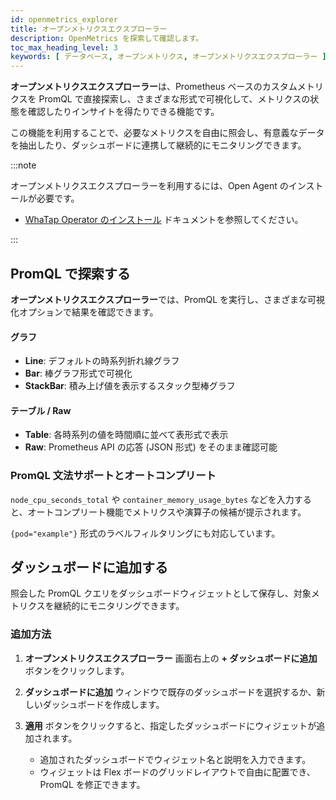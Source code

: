 ```yaml
---
id: openmetrics_explorer
title: オープンメトリクスエクスプローラー
description: OpenMetrics を探索して確認します。
toc_max_heading_level: 3
keywords: [ データベース, オープンメトリクス, オープンメトリクスエクスプローラー ]
---
```


**オープンメトリクスエクスプローラー**は、Prometheus ベースのカスタムメトリクスを PromQL で直接探索し、さまざまな形式で可視化して、メトリクスの状態を確認したりインサイトを得たりできる機能です。  

この機能を利用することで、必要なメトリクスを自由に照会し、有意義なデータを抽出したり、ダッシュボードに連携して継続的にモニタリングできます。  

:::note

オープンメトリクスエクスプローラーを利用するには、Open Agent のインストールが必要です。  

* [WhaTap Operator のインストール](../kubernetes/install-whatap-operator) ドキュメントを参照してください。  

:::

## PromQL で探索する

**オープンメトリクスエクスプローラー**では、PromQL を実行し、さまざまな可視化オプションで結果を確認できます。  

<ImgLang img='openmetrics-explorer.png' desc='openmetrics-explorer' />

#### グラフ

* **Line**: デフォルトの時系列折れ線グラフ  
* **Bar**: 棒グラフ形式で可視化  
* **StackBar**: 積み上げ値を表示するスタック型棒グラフ  

#### テーブル / Raw

* **Table**: 各時系列の値を時間順に並べて表形式で表示  
* **Raw**: Prometheus API の応答 (JSON 形式) をそのまま確認可能  

### PromQL 文法サポートとオートコンプリート

`node_cpu_seconds_total` や `container_memory_usage_bytes` などを入力すると、オートコンプリート機能でメトリクスや演算子の候補が提示されます。  

`{pod="example"}` 形式のラベルフィルタリングにも対応しています。  

## ダッシュボードに追加する

照会した PromQL クエリをダッシュボードウィジェットとして保存し、対象メトリクスを継続的にモニタリングできます。  

### 追加方法

1. **オープンメトリクスエクスプローラー** 画面右上の **+ ダッシュボードに追加** ボタンをクリックします。  
2. **ダッシュボードに追加** ウィンドウで既存のダッシュボードを選択するか、新しいダッシュボードを作成します。  
3. **適用** ボタンをクリックすると、指定したダッシュボードにウィジェットが追加されます。  

    * 追加されたダッシュボードでウィジェット名と説明を入力できます。  
    * ウィジェットは Flex ボードのグリッドレイアウトで自由に配置でき、PromQL を修正できます。  
